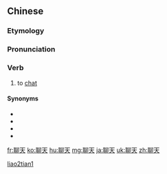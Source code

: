 ==Chinese==
{{zh-forms}}

===Etymology===
{{zh-compound|聊|天|to chat|day|l=chatting away the day}}

===Pronunciation===
{{zh-pron
|m=liáotiān,er=y
|c=liu4 tin1
|mn=liâu-thian
|ma=Zh-liáotian.ogg
|h=pfs=liàu-thiên
|cat=v
}}

===Verb===
{{zh-verb}}

# to [[chat]]

====Synonyms====
* {{zh-l|攀談}}
* {{zh-l|談天}}
* {{zh-l|閒聊}}
* {{zh-l|閒談}}

[[Category:Elementary Mandarin|liao2tian1]]

[[fr:聊天]]
[[ko:聊天]]
[[hu:聊天]]
[[mg:聊天]]
[[ja:聊天]]
[[uk:聊天]]
[[zh:聊天]]
